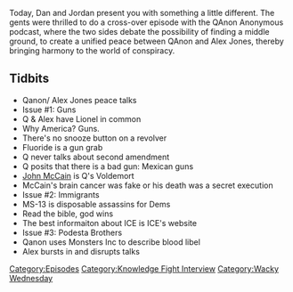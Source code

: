 {{DEFAULTSORT:
    #_EPISODE_0295:Crossover With QAnon Anonymous
}}{{Episode
    | title           = Crossover With QAnon Anonymous
    | caption         = Listen to this episode on [https://knowledgefight.libsyn.com/knowledge-fight-crossover-with-qanon-anonymous Libsyn] [https://open.spotify.com/episode/0zsWkJP2bsrFJ536QtplGo Spotify], Read the [[Transcript/295: Crossover With QAnon Anonymous|Unofficial Transcript]]
    | episodeNumber   = 295
    | length          = 01:27:24
    | airDate         = May 13, 2019
    | episodeType     = [[:Category:Knowledge Fight Interview|Knowledge Fight Interview]], [[:Category:Wacky Wednesday|Wacky Wednesday]]
    | appearance      = [[Q]], [[John McCain]]
    | previousEpisode = [[294: January 15-16, 2013]]
    | nextEpisode     = [[296: May 8, 2019]]
}}

{{Stub}}

Today, Dan and Jordan present you with something a little different. The gents were thrilled to do a cross-over episode with the QAnon Anonymous podcast, where the two sides debate the possibility of finding a middle ground, to create a unified peace between QAnon and Alex Jones, thereby bringing harmony to the world of conspiracy.

==Tidbits==

*Qanon/ Alex Jones peace talks
*Issue #1: Guns
*Q & Alex have Lionel in common
*Why America? Guns.
*There's no snooze button on a revolver
*Fluoride is a gun grab
*Q never talks about second amendment
*Q posits that there is a bad gun: Mexican guns
*[[John McCain]] is Q's Voldemort
*McCain's brain cancer was fake or his death was a secret execution
*Issue #2: Immigrants
*MS-13 is disposable assassins for Dems
*Read the bible, god wins
*The best informaiton about ICE is ICE's website
*Issue #3: Podesta Brothers
*Qanon uses Monsters Inc to describe blood libel
*Alex bursts in and disrupts talks

[[Category:Episodes]]
[[Category:Knowledge Fight Interview]]
[[Category:Wacky Wednesday]]
